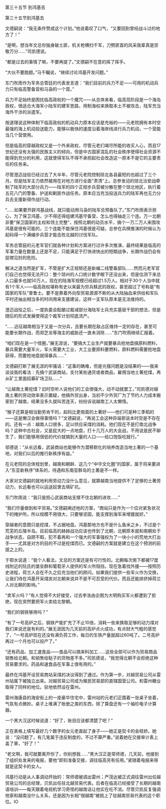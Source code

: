 

第三十五节 到鸿基去

第三十五节到鸿基去

文德嗣说：“我无条件赞成这个计划。”他说着叹了口气，“又要回到曾经战斗过的地方了！”

“是啊，想当年文总你独身破土匪，机关枪横扫千军，刀劈匪首的风采我辈真是崇敬万分……”司凯德说。

“都是过去的事情了嘛，不要再提了。”文德嗣不在意的挥了挥手。

“大伙不要跑题。”马千瞩说，“继续讨论鸿基开发问题。”

东门吹雨作为军务总管廷的代表发言道：“我们目前的兵力不足――可用的机动兵力只有临高警备营和马袅的一个营。”

兵力不足始终是困扰临高政权的一个魔咒――从总体来看，临高现阶段是一个海岛政权，很适合大海军小陆军的建军思路，用制海权来换取本土不被攻击，陆军充当海外干涉的派遣军。

按道理说这种体制下临高政权的机动兵力原本应该是充裕的――元老院拥有本时空最强的海上机动投送能力，能够以极快的速度沿着海岸线进行兵力机动，一个营能当几个营使用。

但是临高的穿越政权又是一个外来政权，尽管元老们竭尽所能的收买人心，而且17世纪还没有太强的民族主义的倾向，但是中古国家混乱的社会秩序使得社会资源不能得到充分的利用，这就使得军队不得不承担起社会改造这一原本不是它的主要责任的任务来。

尽管澄迈战役已经过去了大半年，尽管元老院控制琼北各县最短的也超过了三个月。但是陆军主力依然被用在对地方进行全面“肃清”上。总参发动的琼北治安战牵制了陆军的大部分兵力――陆军的四个正规步兵营被分散在整个琼北地区，执行着五花八门的警备、护送和剿匪作战任务。原本应当充当投送兵力的陆军再也无力分兵去支援新得作战行动。

“……如果要开辟鸿基战线，就只能动用马袅的陆军总预备队了。”东门吹雨表示担心，为了保卫鸿基，少不得还得组建鸿基守备营，怎么也得抽走三个连。万一北朝非要“保卫国家的主权和领土完整”，按照北朝的动员水平，搞个一万二万人来围攻鸿基是很有可能的，三个连能不能保住鸿基很是可疑。总参在兵棋推演的时候认为起码得一个满编步兵营才能击败北越的讨伐军队。

军务总管庭的元老军官们就各种计划和方案进行过许多次推演，最终结果是临高的军事力量在数量上还是不足，只能满足于打快进快出的短期战争，长期作战仍会有捉襟见肘的危险。

解决之道当然是扩军，不管是扩大正规矩还是新编二线警备部队……然而元老军官们自己也觉得无法开口：整个琼州的人口统计数字眼下还没出来，但是估测下来总人口最多也就50万人，现在的陆海军规模已经超过1.5万人。相对于30个人当中就有1个军人――临高政权堪称有史以来最为穷兵黩武的政权，甚至超过了号称是“有国家的军队”普鲁士。要不是靠着外向型贸易源源不断的从大陆抽血来供给和军队平时还抽出相当多的时间用来支援建设，这样一支军队原本是无法维持的。

澄迈战役之后，一度执委会酝酿过裁减部分海陆军士兵充实基层干部的想法，但是随后的形式发展使得这个裁军计划彻底流产。

“……远征越南相当于又是一次分兵，且要长期在敌占区维持一定的存在，甚至可能要长期作战，而郑芝龙等海主的威胁还一直未消除……”东门吹雨继续汇报着。

“咱们现在是一个怪圈，”展无涯说，“要搞大工业生产就要暴兵抢地盘搞原料燃料，暴兵需要大量军火，军火需要大工业，大工业要原料要燃料，原料燃料需要抢地盘获得，而要抢地盘就得暴兵……”

文德嗣打断了展无涯的牢骚话：“这事的确难，但是光摆问题是没结果的――我来谈谈我的看法：先搞个武装商站，支付某些通货或者商品，雇佣当地土著挖煤，再从矿工里面招募矿场卫队……”

“让越南土著挖煤？旧时空听人说他们的工会很强大，动不动就罢工，”司凯德对越南土著的劳动效率表示置疑，他搞外贸出身，当初不少外贸厂为了节约人力成本搬家到了越南，结果没多久就叫苦连天，纷纷诉说越南工人太懒惰。

“猴子还算是相当勤劳肯干的，起码比更南面的土著好――他们可是种三季稻的――这是懒汉会做得事情吗？”文德嗣说，“再说工会这种异端邪说本时空是不存在的。还有一点：越南人口很多，足以供应采煤的消耗。他们现在不是打南北战争吗？这种中古社会，又是屁大的一点地盘，打十几万人的大会战，不用说是民不聊生了，我们能够用很低的代价就搞到大量的人口――给口饱饭吃就行。”

邬德说：“从长远看，武装商站也能够作为潜移默化的培养改造当地土著的一个基地，对我们以后的推行新秩序有益。”

在元老院的总体规划里，越南和朝鲜、这几个“中华文化圈”的国家，属于将来要进入“东亚新秩序”体系的，待遇和东南亚群岛的土著是不一样。

大家对文德嗣的就地利用劳动力没什么意见，就算越南当地提供不了足够的土著劳动力，长远看也可以运送奴隶去填矿坑。

东门吹雨说：“我只是担心武装商站支撑不住北朝的进攻……”

“我们尽量做到和平贸易。”文德嗣阐述他的方案，“商站只是作为一个应对紧急状况下的掩护所。所以规模不用很大，只要够坚固，能支撑到海军来增援就好。”

穿越者的意图只是挖煤，不占据地盘。鸿基那地方也不是什么鱼米之乡，不过是个荒芜的丘陵半岛。目前临高的赫赫战功应该也传到了北朝，北朝原本就和南朝处于战争状态，自顾不暇，犯不着再和一个强大的军事强权为了一块小小的荒地大打出手――尤其是对方的目的不过是挖煤而已。文德嗣的方案就是建立在这个预测的前提之上的。

于鄂水说道：“我个人看法，文总的方案还是有可行性的。北朝每次南下都被17度线附近的阮氏的堡垒群和葡萄牙人提供的军火所阻挡，现在急着找外援――按照历史进程，荷兰人会在不久之后充当他们的顾问。如果我们提供一些军火作为交换，让我们待在鸿基开采煤炭对北朝来说并不是不可忍受的代价。而且还能排挤掉荷兰人对北朝的影响。”

“卖军火吗？”有人觉得不大好接受，过去李洛由企图为大明购买军火都遭到了拒绝，现在突然要把军火卖给北黎朝。

“我们的钢铁够用吗？”

“有了一号高炉之后，钢铁产能扩充了不止10倍，消耗一些来换取足够的动力煤对我们来说还是有利的。”展无涯因为几天前的高炉点火成功，有点财大气粗的感觉了，“一号高炉现在还没有满负荷工作，每日的生铁产量就超过60吨了。二号高炉再过一个月也可以投产了。”

“还有药品、加工速食品――食品可以搞来料加工……这些全部可以作为贸易商品销售给北朝。和销售给鞑子的货物差不多。”司凯德说，“我觉得北朝不会拒绝这种贸易要求的。药品和速食品在军事上很有用的。”

最终在鸿基开设贸易商站采煤的决议得到了通过。作为第一步，对越贸易公司从雷州站属下被独立出来。对越贸易公司成为殖民贸易部的直辖国营公司。和雷州糖业取得了同样的地位。驻地依然设在雷州。

雷州海康县的海安街上的一座豪华住宅中，雷州站的元老们正围着一张桌子坐着，气氛有点微妙。桌子上堆满了账册之类的东西，除了算盘还有一个袖珍电子计算器。

一个黑大汉这时候说道：“好了，账目应该都清楚了吧？”

正在表格上填写最好几个数字的女元老直起了身子――她正是契卡的金枝娇。她说：“没问题了，有几笔属于违反制度的，不过不算严重。”说着她在交接审计表上盖了章，“好了！”

“老文啊，我可就要离开你了，你别想我……”黑大汉正是常师德，几天前，他接到了组织处发来的电报，要他“即刻准备交接，调往临高另有任用。”紧随着电报来得就是这契卡的女人。

鸿基行动是从人事调动开始的：常师德被调出雷州；严茂达被正式调往雷州出任越贸易公司的总经理，贝凯出任驻北越贸易代表。后者在临高已经接受了长期的越南语培训――每天跟着电视机学习奇怪的越南话让他实在吃不消。尽管贝凯反复强调他家和越南没什么关系，还是因为长相“很越南”被挑上了驻越南贸易代表的这个职位。IO

